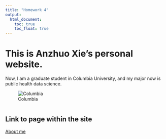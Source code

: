 ```yaml
---
title: "Homework 4"
output: 
  html_document:
    toc: true
    toc_float: true
---
```


# This is Anzhuo Xie's personal website.

Now, I am a graduate student in Columbia University, and my major now is public health data science.

![Columbia](images/columbia.png)
<center>
<img scr='images/columbia.png'>
</center>

## Link to page within the site

[About me](about.html)